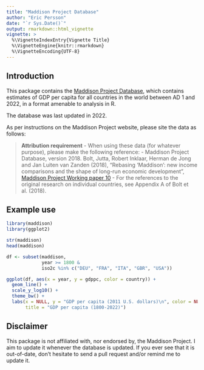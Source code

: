 ```yaml
---
title: "Maddison Project Database"
author: "Eric Persson"
date: "`r Sys.Date()`"
output: rmarkdown::html_vignette
vignette: >
  %\VignetteIndexEntry{Vignette Title}
  %\VignetteEngine{knitr::rmarkdown}
  %\VignetteEncoding{UTF-8}
---
```


## Introduction

This package contains the [Maddison Project Database](http://www.ggdc.net/maddison), which contains estimates of GDP per capita for all countries in the world between AD 1 and 2022, in a format amenable to analysis in R.

The database was last updated in 2022.

As per instructions on the Maddison Project website, please site the data as follows:

> __Attribution requirement__ - When using these data (for whatever purpose), please make the following reference:
> - Maddison Project Database, version 2018. Bolt, Jutta, Robert Inklaar, Herman de Jong and Jan Luiten van Zanden (2018), “Rebasing ‘Maddison’: new income comparisons and the shape of long-run economic development”, [Maddison Project Working paper 10](https://www.rug.nl/ggdc/historicaldevelopment/maddison/research)
> - For the references to the original research on individual countries, see Appendix A of Bolt et al. (2018).

## Example use

```r
library(maddison)
library(ggplot2)

str(maddison)
head(maddison)
```

```r
df <- subset(maddison, 
             year >= 1800 &
             iso2c %in% c("DEU", "FRA", "ITA", "GBR", "USA"))

ggplot(df, aes(x = year, y = gdppc, color = country)) +
  geom_line() +
  scale_y_log10() +
  theme_bw() +
  labs(x = NULL, y = "GDP per capita (2011 U.S. dollars)\n", color = NULL,
       title = "GDP per capita (1800-2022)")
```

## Disclaimer

This package is not affiliated with, nor endorsed by, the Maddison Project. I aim to update it whenever the database is updated. If you ever see that it is out-of-date, don't hesitate to send a pull request and/or remind me to update it.
